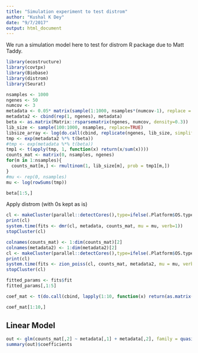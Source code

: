```yaml
---
title: "Simulation experiment to test distrom"
author: "Kushal K Dey"
date: "9/7/2017"
output: html_document
---
```


We run a simulation model here to test for distrom R package due to Matt Taddy.

```r
library(ecostructure)
library(covtpx)
library(Biobase)
library(distrom)
library(Seurat)
```

```r
nsamples <- 1000
ngenes <- 50
numcov <- 3
metadata <- 0.05* matrix(sample(1:1000, nsamples*(numcov-1), replace = TRUE), nsamples, (numcov-1))
metadata2 <- cbind(rep(1, ngenes), metadata)
beta <- as.matrix(Matrix::rsparsematrix(ngenes, numcov, density=0.3))
lib_size <- sample(100:1000, nsamples, replace=TRUE)
libsize_array <- log(do.call(cbind, replicate(ngenes, lib_size, simplify=FALSE)))
tmp <- exp(metadata2 %*% t(beta))
#tmp <- exp(metadata %*% t(beta))
tmp1 <- t(apply(tmp, 1, function(x) return(x/sum(x))))
counts_mat <- matrix(0, nsamples, ngenes)
for(m in 1:nsamples){
  counts_mat[m,] <- rmultinom(1, lib_size[m], prob = tmp1[m,])
}
#mu <- rep(0, nsamples)
mu <- log(rowSums(tmp))
```


```r
beta[1:5,]
```

Apply distrom (with 0s kept as is)

```r
cl <- makeCluster(parallel::detectCores(),type=ifelse(.Platform$OS.type=="unix","FORK","PSOCK"))
print(cl)
system.time(fits <- dmr(cl, metadata, counts_mat, mu = mu, verb=1))
stopCluster(cl)
```

```r
colnames(counts_mat) <- 1:dim(counts_mat)[2] 
colnames(metadata2) <- 1:dim(metadata2)[2]
cl <- makeCluster(parallel::detectCores(),type=ifelse(.Platform$OS.type=="unix","FORK","PSOCK"))
print(cl)
system.time(fits <- zion_poiss(cl, counts_mat, metadata2, mu = mu, verb=1))
stopCluster(cl)
```

```r
fitted_params <- fits$fit
fitted_params[,1:5]
```

```r
coef_mat <- t(do.call(cbind, lapply(1:10, function(x) return(as.matrix(coef(fits[[x]]))))))
```

```r
coef_mat[1:10,]
```

## Linear Model

```r
out <- glm(counts_mat[,2] ~ metadata[,1] + metadata[,2], family = quasipoisson(link = log))
summary(out)$coefficients
```

